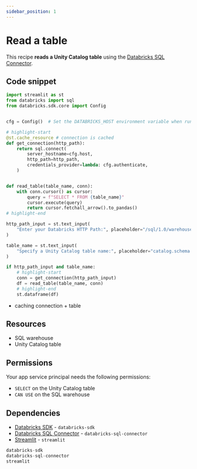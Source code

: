 ```yaml
---
sidebar_position: 1
---
```


# Read a table

This recipe **reads a Unity Catalog table** using the [Databricks SQL Connector](https://docs.databricks.com/en/dev-tools/python-sql-connector.html).

## Code snippet

```python title="app.py"
import streamlit as st
from databricks import sql
from databricks.sdk.core import Config


cfg = Config()  # Set the DATABRICKS_HOST environment variable when running locally

# highlight-start
@st.cache_resource # connection is cached
def get_connection(http_path):
    return sql.connect(
        server_hostname=cfg.host,
        http_path=http_path,
        credentials_provider=lambda: cfg.authenticate,
    )


def read_table(table_name, conn):
    with conn.cursor() as cursor:
        query = f"SELECT * FROM {table_name}"
        cursor.execute(query)
        return cursor.fetchall_arrow().to_pandas()
# highlight-end

http_path_input = st.text_input(
    "Enter your Databricks HTTP Path:", placeholder="/sql/1.0/warehouses/xxxxxx"
)

table_name = st.text_input(
    "Specify a Unity Catalog table name:", placeholder="catalog.schema.table"
)

if http_path_input and table_name:
    # highlight-start
    conn = get_connection(http_path_input)
    df = read_table(table_name, conn)
    # highlight-end
    st.dataframe(df)
```
* caching connection + table

## Resources

* SQL warehouse
* Unity Catalog table

## Permissions

Your app service principal needs the following permissions:

* `SELECT` on the Unity Catalog table
* `CAN USE` on the SQL warehouse

## Dependencies

* [Databricks SDK](https://pypi.org/project/databricks-sdk/) - `databricks-sdk`
* [Databricks SQL Connector](https://pypi.org/project/databricks-sql-connector/) - `databricks-sql-connector`
* [Streamlit](https://pypi.org/project/streamlit/) - `streamlit`

```python title="requirements.txt"
databricks-sdk
databricks-sql-connector
streamlit
```

